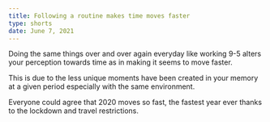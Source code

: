 ```yaml
---
title: Following a routine makes time moves faster
type: shorts
date: June 7, 2021
---
```


Doing the same things over and over again everyday like working 9-5 alters your perception towards time as in making it seems to move faster.

This is due to the less unique moments have been created in your memory at a given period especially with the same environment.

Everyone could agree that 2020 moves so fast, the fastest year ever thanks to the lockdown and travel restrictions.
